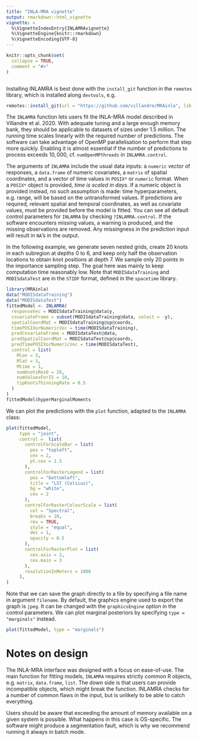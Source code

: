 ```yaml
---
title: "INLA-MRA vignette"
output: rmarkdown::html_vignette
vignette: >
  %\VignetteIndexEntry{INLAMRAvignette}
  %\VignetteEngine{knitr::rmarkdown}
  %\VignetteEncoding{UTF-8}
---
```


```r
knitr::opts_chunk$set(
  collapse = TRUE,
  comment = "#>"
)
```

```r
```
Installing INLAMRA is best done with the `install_git` function in the `remotes` library, which is installed along `devtools`, e.g.
```r
remotes::install_git(url = "https://github.com/villandre/MRAinla", lib = "/store/luc/R/x86_64-pc-linux-gnu-library/3.6")
```

The `INLAMRA` function lets users fit the INLA-MRA model described in Villandre et al. 2020. With adequate tuning and a large enough memory bank, they should  be applicable to datasets of sizes under 1.5 million. The running time scales linearly with the required number of predictions. The software can take advantage of OpenMP parallelisation to perform that step more quickly. Enabling it is almost essential if the number of predictions to process exceeds $10,000$, cf. `numOpenMPthreads` in `INLAMRA.control`.

The arguments of `INLAMRA` include the usual data inputs: a `numeric` vector of responses, a `data.frame` of numeric covariates, a `matrix` of spatial coordinates, and a vector of time values in `POSIX*` or `numeric` format. When a `POSIX*` object is provided, *time is scaled in days*. If a numeric object is provided instead, no such assumption is made: time hyperparameters, e.g. range, will be based on the untransformed values. If predictions are required, relevant spatial and temporal coordinates, as well as covariate values, must be provided before the model is fitted. You can see all default control parameters for `INLAMRA` by checking `?INLAMRA.control`. If the software encounters missing values, a warning is produced, and the missing observations are removed. Any missingness in the prediction input will result in `NA`'s in the output.

In the following example, we generate seven nested grids, create $20$ knots in each subregion at depths $0$ to $6$, and keep only half the observation locations to obtain knot positions at depth $7$. We sample only $20$ points in the importance sampling step. The goal here was mainly to keep computation time reasonably low. Note that `MODISdataTraining` and `MODISdataTest` are in the `STIDF` format, defined in the `spacetime` library.

```r
library(MRAinla)
data("MODISdataTraining")
data("MODISdataTest")
fittedModel <- INLAMRA(
  responseVec = MODISdataTraining@data$y,
  covariateFrame = subset(MODISdataTraining@data, select = -y),
  spatialCoordMat = MODISdataTraining@sp@coords,
  timePOSIXorNumericVec = time(MODISdataTraining),
  predCovariateFrame = MODISdataTest@data,
  predSpatialCoordMat = MODISdataTest@sp@coords,
  predTimePOSIXorNumericVec = time(MODISdataTest),
  control = list(
    Mlon = 3,
    Mlat = 3,
    Mtime = 1,
    numKnotsRes0 = 20,
    numValuesForIS = 10,
    tipKnotsThinningRate = 0.5
  )
)
fittedModel$hyperMarginalMoments
```
We can plot the predictions with the `plot` function, adapted to the `INLAMRA` class:
```r
plot(fittedModel,
     type = "joint",
     control =  list(
       controlForScaleBar = list(
         pos = "topleft",
         cex = 2,
         pt.cex = 1.5
       ),
       controlForRasterLegend = list(
         pos = "bottomleft",
         title = "LST (Celsius)",
         bg = "white",
         cex = 2
       ),
       controlForRasterColourScale = list(
         col = "Spectral",
         breaks = 10,
         rev = TRUE,
         style = "equal",
         dec = 1,
         opacity = 0.5
       ),
       controlForRasterPlot = list(
         cex.axis = 2,
         cex.main = 3
       ),
       resolutionInMeters = 1000
     ),
)
```
Note that we can save the graph directly to a file by specifying a file name in argument `filename`. By default, the graphics engine used to export the graph is `jpeg`. It can be changed with the `graphicsEngine` option in the control parameters. We can plot marginal posteriors by specifying `type = "marginals"` instead.
```r
plot(fittedModel, type = "marginals")
```

# Notes on design

The INLA-MRA interface was designed with a focus on ease-of-use. The main function for fitting models, `INLAMRA` requires strictly common R objects, e.g. `matrix`, `data.frame`, `list`. The down side is that users can provide incompatible objects, which might break the function. INLAMRA checks for a number of common flaws in the input, but is unlikely to be able to catch everything. 

Users should be aware that exceeding the amount of memory available on a given system is possible. What happens in this case is OS-specific. The software might produce a segmentation fault, which is why we recommend running it always in batch mode.
